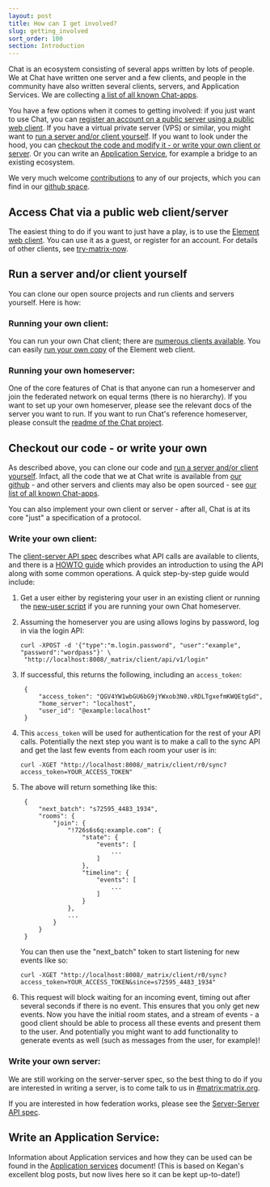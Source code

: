 ```yaml
---
layout: post
title: How can I get involved?
slug: getting_involved
sort_order: 100
section: Introduction
---
```


Chat is an ecosystem consisting of several apps written by lots of people. We at Chat have written one server and a few clients, and people in the community have also written several clients, servers, and Application Services. We are collecting [a list of all known Chat-apps][try-matrix-now].

You have a few options when it comes to getting involved: if you just want to use Chat, you can [register an account on a public server using a public web client](#reg). If you have a virtual private server (VPS) or similar, you might want to [run a server and/or client yourself](#run). If you want to look under the hood, you can [checkout the code and modify it - or write your own client or server](#checkout). Or you can write an [Application Service](#as), for example a bridge to an existing ecosystem.

We very much welcome [contributions](https://github.com/matrix-org/synapse/blob/master/CONTRIBUTING.md) to any of our projects, which you can find in our [github space](https://github.com/matrix-org/).

<a class="anchor" id="reg"></a>

## Access Chat via a public web client/server

The easiest thing to do if you want to just have a play, is to use the [Element
web client](https://app.element.io/). You can use it as a guest, or register for an
account. For details of other clients, see
[try-matrix-now].

<a class="anchor" id="run"></a>

## Run a server and/or client yourself

You can clone our open source projects and run clients and servers yourself. Here is how:

### Running your own client:

You can run your own Chat client; there are [numerous clients
available][try-matrix-now]. You can easily [run your
own copy](https://github.com/vector-im/element-web#getting-started) of the
Element web client.

### Running your own homeserver:

One of the core features of Chat is that anyone can run a homeserver and join the federated network on equal terms (there is no hierarchy). If you want to set up your own homeserver, please see the relevant docs of the server you want to run. If you want to run Chat's reference homeserver, please consult the [readme of the Chat project](https://github.com/matrix-org/synapse/blob/master/README.rst).

<a class="anchor" id="checkout"></a>

## Checkout our code - or write your own

As described above, you can clone our code and [run a server and/or client yourself](#run). Infact, all the code that we at Chat write is available from [our github](https://github.com/matrix-org) - and other servers and clients may also be open sourced - see [our list of all known Chat-apps][try-matrix-now].

You can also implement your own client or server - after all, Chat is at its core "just" a specification of a protocol.

### Write your own client:

The [client-server API
spec](https://matrix.org/docs/spec/client_server/latest.html) describes what API
calls are available to clients, and there is a [HOWTO
guide](https://matrix.org/docs/guides/client-server.html) which provides an
introduction to using the API along with some common operations. A quick
step-by-step guide would include:

1. Get a user either by registering your user in an existing client or running the [new-user script](https://github.com/matrix-org/synapse/blob/master/scripts/register_new_matrix_user) if you are running your own Chat homeserver.

2. Assuming the homeserver you are using allows logins by password, log in via the login API:

   ```
   curl -XPOST -d '{"type":"m.login.password", "user":"example", "password":"wordpass"}' \
    "http://localhost:8008/_matrix/client/api/v1/login"
   ```

3. If successful, this returns the following, including an `access_token`:

        {
            "access_token": "QGV4YW1wbGU6bG9jYWxob3N0.vRDLTgxefmKWQEtgGd",
            "home_server": "localhost",
            "user_id": "@example:localhost"
        }

4. This ``access_token`` will be used for authentication for the rest of your API calls. Potentially the next step you want is to make a call to the sync API and get the last few events from each room your user is in:

   ```
   curl -XGET "http://localhost:8008/_matrix/client/r0/sync?access_token=YOUR_ACCESS_TOKEN"
   ```

5. The above will return something like this:

        {
            "next_batch": "s72595_4483_1934",
            "rooms": {
                "join": {
                    "!726s6s6q:example.com": {
                        "state": {
                            "events": [
                                ...
                            ]
                        },
                        "timeline": {
                            "events": [
                                ...
                            ]
                        }
                    },
                    ...
                }
            }
        }


   You can then use the "next_batch" token to start listening for new events like so:

   ```
   curl -XGET "http://localhost:8008/_matrix/client/r0/sync?access_token=YOUR_ACCESS_TOKEN&since=s72595_4483_1934"
   ```

6. This request will block waiting for an incoming event, timing out after several seconds if there is no event. This ensures that you only get new events. Now you have the initial room states, and a stream of events - a good client should be able to process all these events and present them to the user. And potentially you might want to add functionality to generate events as well (such as messages from the user, for example)!

### Write your own server:

We are still working on the server-server spec, so the best thing to do if you are interested in writing a server, is to come talk to us in [#matrix:matrix.org](https://to.chat.dingshunyu.top/#/#matrix:matrix.org).

If you are interested in how federation works, please see the [Server-Server API spec](https://matrix.org/docs/spec/server_server/latest.html).

<a class="anchor" id="as"></a>

## Write an Application Service:

Information about Application services and how they can be used can be found in the [Application services](/docs/guides/application-services) document! (This is based on Kegan's excellent blog posts, but now lives here so it can be kept up-to-date!)


[try-matrix-now]: /docs/projects/try-matrix-now
